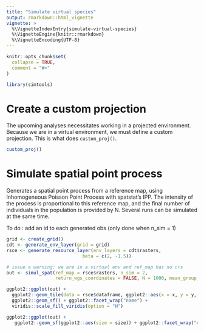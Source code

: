 ```yaml
---
title: "Simulate virtual species"
output: rmarkdown::html_vignette
vignette: >
  %\VignetteIndexEntry{simulate-virtual-species}
  %\VignetteEngine{knitr::rmarkdown}
  %\VignetteEncoding{UTF-8}
---
```


```r
knitr::opts_chunk$set(
  collapse = TRUE,
  comment = "#>"
)
```

```r
library(simtools)
```

<!-- WARNING - This vignette is generated by {fusen} from dev/flat_simulate_sp.Rmd: do not edit by hand -->

# Create a custom projection

The upcoming analyses necessitates working in a projected environment. Because we are in a virtual environment, we must define a custom projection. This is what does `custom_proj()`.
    

  

```r
custom_proj()
```

  

  

    

  



# Simulate spatial point process

Generates a spatial point process from a reference map, using Inhomogeneous Poisson Point Process with spatstat's IPP. The intensity of the process is proportional to this reference map, and the final number of individuals in the population is provided by N. Several runs can be simulated at the same time. 

To do : add an id to each generated obs (only done when n_sim = 1)



```r
grid <- create_grid()
cdt <- generate_env_layer(grid = grid)
rsce <- generate_resource_layer(env_layers = cdt$rasters,
                            beta = c(2, -1.5))

# issue a warning: we are in a virtual env and ref_map has no crs
out <- simul_spat(ref_map = rsce$rasters, n_sim = 2, 
                  return_wgs_coordinates = FALSE, N = 1000, mean_group_size = 10)

ggplot2::ggplot(out) +
  ggplot2::geom_tile(data = rsce$dataframe, ggplot2::aes(x = x, y = y, fill = suitability)) + 
  ggplot2::geom_sf() + ggplot2::facet_wrap("name") +
  viridis::scale_fill_viridis(option = "H")

ggplot2::ggplot(out) +
   ggplot2::geom_sf(ggplot2::aes(size = size)) + ggplot2::facet_wrap("name") 

```

